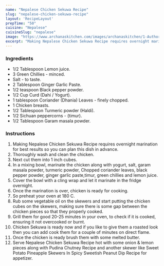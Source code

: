 ---
name: "Nepalese Chicken Sekuwa Recipe"
slug: "nepalese-chicken-sekuwa-recipe"
layout: 'RecipeLayout'
prepTime: "50"
cuisine: "Nepalese"
cuisineSlug: "nepalese"
image: "https://www.archanaskitchen.com/images/archanaskitchen/1-Author/garimasgautam-gmail.com/Nepalese_Chicken_Sekuwa.jpg"
excerpt: "Making Nepalese Chicken Sekuwa Recipe requires overnight marination for best results so you can plan this dish in advance"
---

### Ingredients

- 1/2 Tablespoon Lemon juice.
- 3 Green Chillies - minced.
- Salt - to taste.
- 2 Tablespoon Ginger Garlic Paste.
- 1/2 teaspoon Black pepper powder.
- 1/2 Cup Curd (Dahi / Yogurt).
- 1 tablespoon Coriander (Dhania) Leaves - finely chopped.
- 1 Chicken breasts.
- 1/2 Tablespoon Turmeric powder (Haldi).
- 1/2 Sichuan peppercorns - (timur).
- 1/2 Tablespoon Garam masala powder.

### Instructions

1. Making Nepalese Chicken Sekuwa Recipe requires overnight marination for best results so you can plan this dish in advance.
1. Thoroughly wash and clean the chicken.
1. Next cut them into 1 inch cubes.
1. In a mixing bowl, marinate the chicken along  with yogurt, salt, garam masala powder, turmeric powder, Chopped coriander leaves, black pepper powder, ginger garlic paste,timur, green chillies and lemon juice.
1. Cover the bowl with a cling wrap and let it marinate in the fridge overnight.
1. Once the marination is over, chicken is ready for cooking.
1. So preheat your oven at 180 C.
1. Rub some vegetable oil on the skewers and start putting the chicken cubes on the skewers, making sure there is some gap between the chicken pieces so that they properly cooked.
1. Grill them for good 20-25  minutes in your oven, to check if it is cooked, ensuring it not overcooked or burnt.
1. Chicken Sekuwa is ready now and if you like to give them a roasted look then you can add cook them for a couple of minutes on direct flame.
1. Once the chicken is ready brush them with some melted butter.
1. Serve Nepalese Chicken Sekuwa Recipe hot with some onion & lemon pieces along with Pudina Chutney Recipe and another skewer like Sweet Potato Pineapple Skewers In Spicy Sweetish Peanut Dip Recipe for appetizer.
